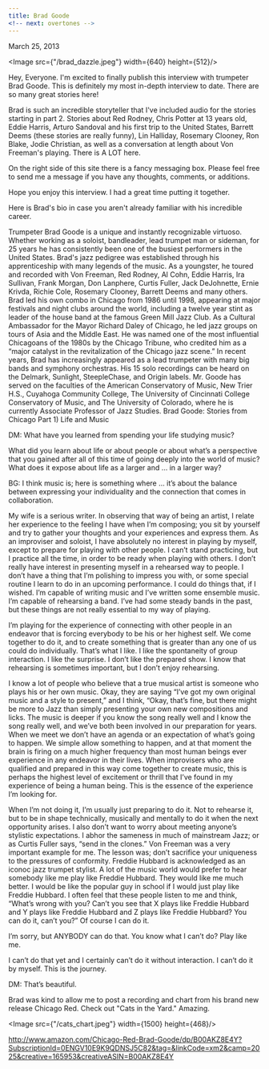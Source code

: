 ```yaml
---
title: Brad Goode
<!-- next: overtones -->
---
```

March 25, 2013

<Image src={"/brad_dazzle.jpeg"} width={640} height={512}/>

Hey, Everyone. I'm excited to finally publish this interview with trumpeter Brad Goode. This is definitely my most in-depth interview to date. There are so many great stories here!

Brad is such an incredible storyteller that I've included audio for the stories starting in part 2. Stories about Red Rodney, Chris Potter at 13 years old, Eddie Harris, Arturo Sandoval and his first trip to the United States, Barrett Deems (these stories are really funny), Lin Halliday, Rosemary Clooney, Ron Blake, Jodie Christian, as well as a conversation at length about Von Freeman's playing. There is A LOT here.

On the right side of this site there is a fancy messaging box. Please feel free to send me a message if you have any thoughts, comments, or additions.

Hope you enjoy this interview. I had a great time putting it together.

Here is Brad's bio in case you aren't already familiar with his incredible career.

Trumpeter Brad Goode is a unique and instantly recognizable virtuoso. Whether working as a soloist, bandleader, lead trumpet man or sideman, for 25 years he has consistently been one of the busiest performers in the United States.
Brad's jazz pedigree was established through his apprenticeship with many legends of the music. As a youngster, he toured and recorded with Von Freeman, Red Rodney, Al Cohn, Eddie Harris, Ira Sullivan, Frank Morgan, Don Lanphere, Curtis Fuller, Jack DeJohnette, Ernie Krivda, Richie Cole, Rosemary Clooney, Barrett Deems and many others. 
Brad led his own combo in Chicago from 1986 until 1998, appearing at major festivals and night clubs around the world, including a twelve year stint as leader of the house band at the famous Green Mill Jazz Club. As a Cultural Ambassador for the Mayor Richard Daley of Chicago, he led jazz groups on tours of Asia and the Middle East.  He was named one of the most influential Chicagoans of the 1980s by the Chicago Tribune, who credited him as a “major catalyst in the revitalization of the Chicago jazz scene.”
In recent years, Brad has increasingly appeared as a lead trumpeter with many big bands and symphony orchestras. His 15 solo recordings can be heard on the Delmark, Sunlight, SteepleChase, and Origin labels.
Mr. Goode has served on the faculties of the American Conservatory of Music, New Trier H.S., Cuyahoga Community College, The University of Cincinnati College Conservatory of Music, and The University of Colorado, where he is currently Associate Professor of Jazz Studies.
Brad Goode: Stories from Chicago 
Part 1) Life and Music

DM: What have you learned from spending your life studying music?

What did you learn about life or about people or about what’s a perspective that you gained after all of this time of going deeply into the world of music? What does it expose about life as a larger and … in a larger way?

BG: I think music is; here is something where … it’s about the balance between expressing your individuality and the connection that comes in collaboration.

My wife is a serious writer. In observing that way of being an artist, I relate her experience to the feeling I have when I’m composing; you sit by yourself and try to gather your thoughts and your experiences and express them. As an improviser and soloist, I have absolutely no interest in playing by myself, except to prepare for playing with other people. I can’t stand practicing, but I practice all the time, in order to be ready when playing with others. I don’t really have interest in presenting myself in a rehearsed way to people. I don’t have a thing that I’m polishing to impress you with, or some special routine I learn to do in an upcoming performance. I could do things that, if I wished. I’m capable of writing music and I’ve written some ensemble music. I’m capable of rehearsing a band. I’ve had some steady bands in the past, but these things are not really essential to my way of playing.

I’m playing for the experience of connecting with other people in an endeavor that is forcing everybody to be his or her highest self. We come together to do it, and to create something that is greater than any one of us could do individually. That’s what I like. I like the spontaneity of group interaction. I like the surprise. I don’t like the prepared show. I know that rehearsing is sometimes important, but I don’t enjoy rehearsing.

I know a lot of people who believe that a true musical artist is someone who plays his or her own music. Okay, they are saying “I’ve got my own original music and a style to present,” and I think, “Okay, that’s fine, but there might be more to Jazz than simply presenting your own new compositions and licks. The music is deeper if you know the song really well and I know the song really well, and we’ve both been involved in our preparation for years. When we meet we don’t have an agenda or an expectation of what’s going to happen. We simple allow something to happen, and at that moment the brain is firing on a much higher frequency than most human beings ever experience in any endeavor in their lives. When improvisers who are qualified and prepared in this way come together to create music, this is perhaps the highest level of excitement or thrill that I’ve found in my experience of being a human being. This is the essence of the experience I’m looking for.

When I’m not doing it, I’m usually just preparing to do it. Not to rehearse it, but to be in shape technically, musically and mentally to do it when the next opportunity arises. I also don’t want to worry about meeting anyone’s stylistic expectations. I abhor the sameness in much of mainstream Jazz; or as Curtis Fuller says, “send in the clones.” Von Freeman was a very important example for me. The lesson was; don’t sacrifice your uniqueness to the pressures of conformity.  Freddie Hubbard is acknowledged as an iconoc jazz trumpet stylist. A lot of the music world would prefer to hear somebody like me play like Freddie Hubbard. They would like me much better. I would be like the popular guy in school if I would just play like Freddie Hubbard. I often feel that these people listen to me and think, “What’s wrong with you? Can’t you see that X plays like Freddie Hubbard and Y plays like Freddie Hubbard and Z plays like Freddie Hubbard? You can do it, can’t you?” Of course I can do it.

I’m sorry, but ANYBODY can do that. You know what I can’t do? Play like me.

I can’t do that yet and I certainly can’t do it without interaction. I can’t do it by myself. This is the journey.

DM: That’s beautiful.

Brad was kind to allow me to post a recording and chart from his brand new release Chicago Red. Check out "Cats in the Yard." Amazing.

<Image src={"/cats_chart.jpeg"} width={1500} height={468}/>

http://www.amazon.com/Chicago-Red-Brad-Goode/dp/B00AKZ8E4Y?SubscriptionId=0ENGV10E9K9QDNSJ5C82&tag=&linkCode=xm2&camp=2025&creative=165953&creativeASIN=B00AKZ8E4Y

